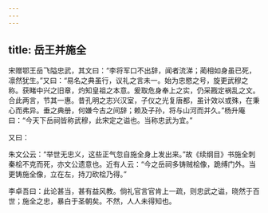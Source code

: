 ```yaml
---
---
---
```

title: 岳王并施全
---

宋赠鄂王岳飞隘忠武，其文曰：“李将军口不出辞，闻者流涕；蔺相如身虽已死，凛然犹生。”又曰：“易名之典虽行，议礼之言未一。始为忠愍之号，旋更武穆之称。获睹中兴之旧章，灼知皇祖之本意。爰取危身奉上之实，仍采戡定祸乱之文。合此两言，节其一惠。昔孔明之志兴汉室，子仪之光复唐都，虽计效以或殊，在秉心而弗异。垂之典册，何嫌今古之间辞；赖及子孙，将与山河而并久。”杨升庵曰：“今天下岳祠皆称武穆，此宋定之谥也。当称忠武为宜。”

又曰：

朱文公云：“举世无忠义，这些正气忽自施全身上发出来。”故《续纲目》书施全刺秦桧不克而死，亦文公遗意也。近有人云：“今之岳祠多铸贼桧像，跪缚门外。当更铸施全像，立在左，持刀砍桧乃得。”

李卓吾曰：此论甚当，甚有益风教。倘礼官言官肯上一疏，则忠武之谥，晓然于百世；施全之忠，暴白于圣朝矣。不然，人人未得知也。